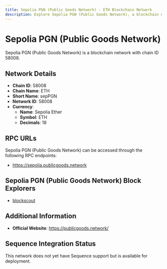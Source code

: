 ```yaml
--- 
title: Sepolia PGN (Public Goods Network) - ETH Blockchain Network
description: Explore Sepolia PGN (Public Goods Network), a blockchain network with chain ID 58008. Learn about its native currency, Sepolia Ether, and how to interact with the network.
---
```


# Sepolia PGN (Public Goods Network)

Sepolia PGN (Public Goods Network) is a blockchain network with chain ID 58008.

## Network Details

- **Chain ID**: 58008
- **Chain Name**: ETH
- **Short Name**: sepPGN
- **Network ID**: 58008
- **Currency**: 
  - **Name**: Sepolia Ether
  - **Symbol**: ETH
  - **Decimals**: 18

## RPC URLs

Sepolia PGN (Public Goods Network) can be accessed through the following RPC endpoints:

- https://sepolia.publicgoods.network

## Sepolia PGN (Public Goods Network) Block Explorers

- [blockscout](https://explorer.sepolia.publicgoods.network)

## Additional Information

- **Official Website**: https://publicgoods.network/

## Sequence Integration Status

This network does not yet have Sequence support but is available for deployment.
